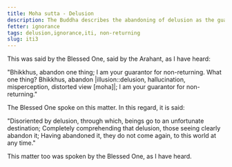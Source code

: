 ```yaml
---
title: Moha sutta - Delusion
description: The Buddha describes the abandoning of delusion as the guarantee for non-returning.
fetter: ignorance
tags: delusion,ignorance,iti, non-returning
slug: iti3
---
```


This was said by the Blessed One, said by the Arahant, as I have heard:

"Bhikkhus, abandon one thing; I am your guarantor for non-returning. What one thing? Bhikkhus, abandon |illusion::delusion, hallucination, misperception, distorted view [moha]|; I am your guarantor for non-returning."

The Blessed One spoke on this matter. In this regard, it is said:

"Disoriented by delusion, through which,
beings go to an unfortunate destination;
Completely comprehending that delusion,
those seeing clearly abandon it;
Having abandoned it, they do not come again,
to this world at any time."

This matter too was spoken by the Blessed One, as I have heard.